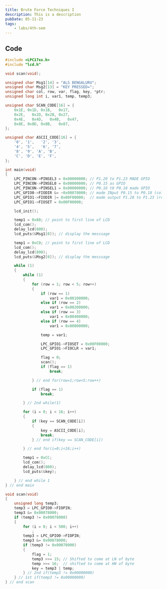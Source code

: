 ```yaml
---
title: Brute Force Techniques I
description: This is a description
pubDate: 05-11-23
tags:
	- labs/4th-sem
---
```


## Code

```c
#include <LPC17xx.h>
#include "lcd.h"

void scan(void);

unsigned char Msg1[14] = "ALS BENGALURU";
unsigned char Msg2[13] = "KEY PRESSED=";
unsigned char col, row, var, flag, key, *ptr;
unsigned long int i, var1, temp, temp3;

unsigned char SCAN_CODE[16] = {
	0x1E, 0x1D, 0x1B,	0x17,
	0x2E,	0x2D, 0x2B,	0x27,
	0x4E,	0x4D,	0x4B,	0x47,
	0x8E, 0x8D,	0x8B,	0x87,
};

unsigned char ASCII_CODE[16] = {
	'0', '1',	'2', '3',
	'4', '5',	'6', '7',
	'8', '9', 'A', 'B',
	'C', 'D', 'E', 'F',
};

int main(void)
{
	LPC_PINCON->PINSEL3 = 0x00000000; // P1.20 to P1.23 MADE GPIO
	LPC_PINCON->PINSEL0 = 0x00000000; // P0.15 as GPIO
	LPC_PINCON->PINSEL1 = 0x00000000; // P0.16 t0 P0.18 made GPIO
	LPC_GPIO0->FIODIR &= ~0x00078000; // made INput P0.15 to P0.18 (cols)
	LPC_GPIO1->FIODIR |= 0x00F00000;  // made output P1.20 to P1.23 (rows)
	LPC_GPIO1->FIOSET = 0x00F00000;

	lcd_init();

	temp1 = 0x80; // point to first line of LCD
	lcd_com();
	delay_lcd(800);
	lcd_puts(&Msg1[0]); // display the messsage

	temp1 = 0xC0; // point to first line of LCD
	lcd_com();
	delay_lcd(800);
	lcd_puts(&Msg2[0]); // display the messsage

	while (1)
	{
		while (1)
		{
			for (row = 1; row < 5; row++)
			{
				if (row == 1)
					var1 = 0x00100000;
				else if (row == 2)
					var1 = 0x00200000;
				else if (row == 3)
					var1 = 0x00400000;
				else if (row == 4)
					var1 = 0x00800000;

				temp = var1;

				LPC_GPIO1->FIOSET = 0x00F00000;
				LPC_GPIO1->FIOCLR = var1;

				flag = 0;
				scan();
				if (flag == 1)
					break;

			} // end for(row=1;row<5;row++)

			if (flag == 1)
				break;

		} // 2nd while(1)

		for (i = 0; i < 16; i++)
		{
			if (key == SCAN_CODE[i])
			{
				key = ASCII_CODE[i];
				break;
			} // end if(key == SCAN_CODE[i])

		} // end for(i=0;i<16;i++)

		temp1 = 0xCC;
		lcd_com();
		delay_lcd(800);
		lcd_puts(&key);

	} // end while 1
} // end main

void scan(void)
{
	unsigned long temp3;
	temp3 = LPC_GPIO0->FIOPIN;
	temp3 &= 0x00078000;
	if (temp3 != 0x00078000)
	{
		for (i = 0; i < 500; i++)
			;
		temp3 = LPC_GPIO0->FIOPIN;
		temp3 &= 0x00078000;
		if (temp3 != 0x00078000)
		{
			flag = 1;
			temp3 >>= 15; // Shifted to come at LN of byte
			temp >>= 16;  // shifted to come at HN of byte
			key = temp3 | temp;
		} // 2nd if(temp3 != 0x00000000)
	} // 1st if(temp3 != 0x00000000)
} // end scan

```
